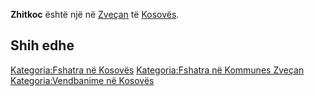{{Fshat në 
 | Emri                = Zhitkoc
 | EmriAlt                = 
 | NAME_SHORT_FORM=      
 | NAME_GENERIC=      
 | NAME_SORT_NAME_RO=      ZHITKOC
 | FULL_NAME_RO = Zhitkoc
 | FULL_NAME_ND_RO=Zhitkoc
 | SORT_NAME_RG=ZHITKOC
 | FULL_NAME_RG=Zhitkoc
 | FULL_NAME_ND_RG=Zhitkoc
 | SRP_NAME_SHORT_FORM=      
 | SRP_NAME_GENERIC=      
 | SRP_NAME_SORT_NAME_RO=      
 | SRP_FULL_NAME_RO = 
 | SRP_FULL_NAME_ND_RO=
 | SRP_SORT_NAME_RG=
 | SRP_FULL_NAME_RG=
 | SRP_FULL_NAME_ND_RG=
 | Emri (Rasa dhanore) = 
 | Figura              = 
 | Shteti              = Kosovo
 | Komuna              = Zveçan
 | Kodi postar         = 
 | Sipërfaqja          = 

 | Popullsia           = 

 | Regj. i popullsisë  = 
 | Dend. e popullsisë  = 
 | Faqja zyrtare       = 
 <!--- Koordinatat ----> 
 | Gjerësia            = 42.931111
 | Gjatësia            = 20.823889
 | Lartësia            = 
}}
'''Zhitkoc''' është një [[]] në [[Zveçan]] të [[Kosovës]].

<!-- == Gjeografia == -->
<!-- == Historia == -->
<!-- == Demografia == -->
== Shih edhe ==
{{Komuna Zveçan}}
{{Kosovo-Administrata-Cung}}

[[Kategoria:Fshatra në Kosovës]]
[[Kategoria:Fshatra në Kommunes Zveçan]]
[[Kategoria:Vendbanime në Kosovës]]